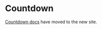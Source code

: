 
<Meta title="Components/Utilities/Countdown" />

# Countdown

[Countdown docs](https://atlantis.getjobber.com/components/Countdown) have moved to the new site.
